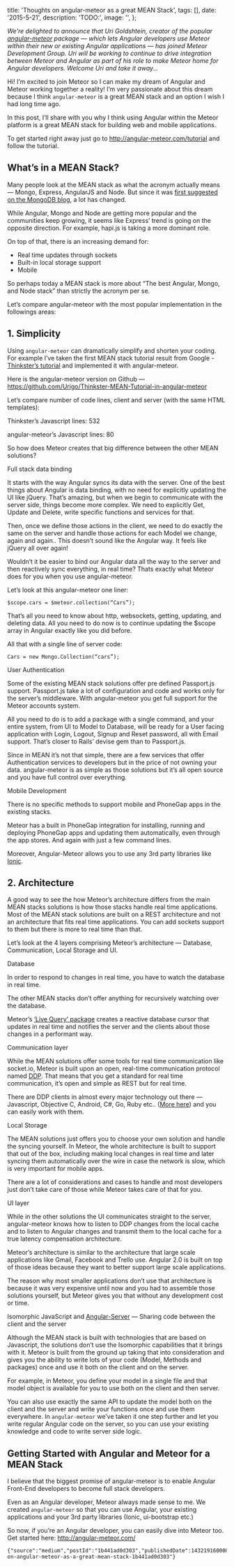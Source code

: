 
  title: 'Thoughts on angular-meteor as a great MEAN Stack',
  tags: [],
  date: '2015-5-21',
  description: 'TODO:',
  image: '',
};


_We’re delighted to announce that Uri Goldshtein, creator of the popular [angular-meteor](http://angular-meteor.com/) package — which lets Angular developers use Meteor within their new or existing Angular applications — has joined Meteor Development Group. Uri will be working to continue to drive integration between Meteor and Angular as part of his role to make Meteor home for Angular developers. Welcome Uri and take it away…_

Hi! I’m excited to join Meteor so I can make my dream of Angular and Meteor working together a reality! I’m very passionate about this dream because I think `angular-meteor` is a great MEAN stack and an option I wish I had long time ago.

In this post, I’ll share with you why I think using Angular within the Meteor platform is a great MEAN stack for building web and mobile applications.

To get started right away just go to <http://angular-meteor.com/tutorial> and follow the tutorial.

## What’s in a MEAN Stack?

Many people look at the MEAN stack as what the acronym actually means — Mongo, Express, AngularJS and Node. But since it was [first suggested on the MongoDB blog](http://blog.mongodb.org/post/49262866911/the-mean-stack-mongodb-expressjs-angularjs-and), a lot has changed.

While Angular, Mongo and Node are getting more popular and the communities keep growing, it seems like Express’ trend is going on the opposite direction. For example, hapi.js is taking a more dominant role.

On top of that, there is an increasing demand for:

- Real time updates through sockets
- Built-in local storage support
- Mobile

So perhaps today a MEAN stack is more about “The best Angular, Mongo, and Node stack” than strictly the acronym per se.

Let’s compare angular-meteor with the most popular implementation in the followings areas:

## 1. Simplicity

Using `angular-meteor` can dramatically simplify and shorten your coding. For example I’ve taken the first MEAN stack tutorial result from Google - [Thinkster’s tutorial](https://thinkster.io/mean-stack-tutorial/) and implemented it with angular-meteor.

Here is the angular-meteor version on Github — <https://github.com/Urigo/Thinkster-MEAN-Tutorial-in-angular-meteor>

Let’s compare number of code lines, client and server (with the same HTML templates):

Thinkster’s Javascript lines: 532

angular-meteor’s Javascript lines: 80

So how does Meteor creates that big difference between the other MEAN solutions?

Full stack data binding

It starts with the way Angular syncs its data with the server. One of the best things about Angular is data binding, with no need for explicitly updating the UI like jQuery. That’s amazing, but when we begin to communicate with the server side, things become more complex. We need to explicitly Get, Update and Delete, write specific functions and services for that.

Then, once we define those actions in the client, we need to do exactly the same on the server and handle those actions for each Model we change, again and again.. This doesn’t sound like the Angular way. It feels like jQuery all over again!

Wouldn’t it be easier to bind our Angular data all the way to the server and then reactively sync everything, in real time? Thats exactly what Meteor does for you when you use angular-meteor.

Let’s look at this angular-meteor one liner:

```
$scope.cars = $meteor.collection(“Cars”);
```

That’s all you need to know about http, websockets, getting, updating, and deleting data. All you need to do now is to continue updating the \$scope array in Angular exactly like you did before.

All that with a single line of server code:

```
Cars = new Mongo.Collection(“cars”);
```

User Authentication

Some of the existing MEAN stack solutions offer pre defined Passport.js support. Passport.js take a lot of configuration and code and works only for the server’s middleware. With angular-meteor you get full support for the Meteor accounts system.

All you need to do is to add a package with a single command, and your entire system, from UI to Model to Database, will be ready for a User facing application with Login, Logout, Signup and Reset password, all with Email support. That’s closer to Rails’ devise gem than to Passport.js.

Since in MEAN it’s not that simple, there are a few services that offer Authentication services to developers but in the price of not owning your data. angular-meteor is as simple as those solutions but it’s all open source and you have full control over everything.

Mobile Development

There is no specific methods to support mobile and PhoneGap apps in the existing stacks.

Meteor has a built in PhoneGap integration for installing, running and deploying PhoneGap apps and updating them automatically, even through the app stores. And again with just a few command lines.

Moreover, Angular-Meteor allows you to use any 3rd party libraries like [Ionic](https://github.com/Urigo/meteor-ionic).

## 2. Architecture

A good way to see the how Meteor’s architecture differs from the main MEAN stacks solutions is how those stacks handle real time applications. Most of the MEAN stack solutions are built on a REST architecture and not an architecture that fits real time applications. You can add sockets support to them but there is more to real time than that.

Let’s look at the 4 layers comprising Meteor’s architecture — Database, Communication, Local Storage and UI.

Database

In order to respond to changes in real time, you have to watch the database in real time.

The other MEAN stacks don’t offer anything for recursively watching over the database.

Meteor’s [‘Live Query’ package](https://www.meteor.com/livequery) creates a reactive database cursor that updates in real time and notifies the server and the clients about those changes in a performant way.

Communication layer

While the MEAN solutions offer some tools for real time communication like socket.io, Meteor is built upon an open, real-time communication protocol named [DDP](https://www.meteor.com/ddp). That means that you get a standard for real time communication, it’s open and simple as REST but for real time.

There are DDP clients in almost every major technology out there — Javascript, Objective C, Android, C#, Go, Ruby etc.. ([More here](http://meteorpedia.com/read/DDP_Clients)) and you can easily work with them.

Local Storage

The MEAN solutions just offers you to choose your own solution and handle the syncing yourself. In Meteor, the whole architecture is built to support that out of the box, including making local changes in real time and later syncing them automatically over the wire in case the network is slow, which is very important for mobile apps.

There are a lot of considerations and cases to handle and most developers just don’t take care of those while Meteor takes care of that for you.

UI layer

While in the other solutions the UI communicates straight to the server, angular-meteor knows how to listen to DDP changes from the local cache and to listen to Angular changes and transmit them to the local cache for a true latency compensation architecture.

Meteor’s architecture is similar to the architecture that large scale applications like Gmail, Facebook and Trello use. Angular 2.0 is built on top of those ideas because they want to better support large scale applications.

The reason why most smaller applications don’t use that architecture is because it was very expensive until now and you had to assemble those solutions yourself, but Meteor gives you that without any development cost or time.

Isomorphic JavaScript and [Angular-Server](http://angular-meteor.com/server) — Sharing code between the client and the server

Although the MEAN stack is built with technologies that are based on Javascript, the solutions don’t use the Isomorphic capabilities that it brings with it. Meteor is built from the ground up taking that into consideration and gives you the ability to write lots of your code (Model, Methods and packages) once and use it both on the client and on the server.

For example, in Meteor, you define your model in a single file and that model object is available for you to use both on the client and then server.

You can also use exactly the same API to update the model both on the client and the server and write your functions once and use them everywhere. In `angular-meteor` we’ve taken it one step further and let you write regular Angular code on the server, so you can use your existing knowledge and code to write server side logic.

## Getting Started with Angular and Meteor for a MEAN Stack

I believe that the biggest promise of angular-meteor is to enable Angular Front-End developers to become full stack developers.

Even as an Angular developer, Meteor always made sense to me. We created `angular-meteor` so that you can use Angular, your existing applications and your 3rd party libraries (Ionic, ui-bootstrap etc.)

So now, if you’re an Angular developer, you can easily dive into Meteor too. Get started here: <http://angular-meteor.com/>

```backmatter
{"source":"medium","postId":"1b441ad0d303","publishedDate":1432191600000,"url":"https://blog.meteor.com/thoughts-on-angular-meteor-as-a-great-mean-stack-1b441ad0d303"}
```

